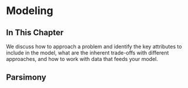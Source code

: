 # Modeling

## In This Chapter

We discuss how to approach a problem and identify the key attributes to include in the model, what are the inherent trade-offs with different approaches, and how to work with data that feeds your model.

## Parsimony


